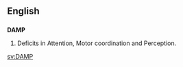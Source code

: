 ==English==

==={{abbreviation}}===
'''DAMP'''
# Deficits in Attention, Motor coordination and Perception.

[[sv:DAMP]]